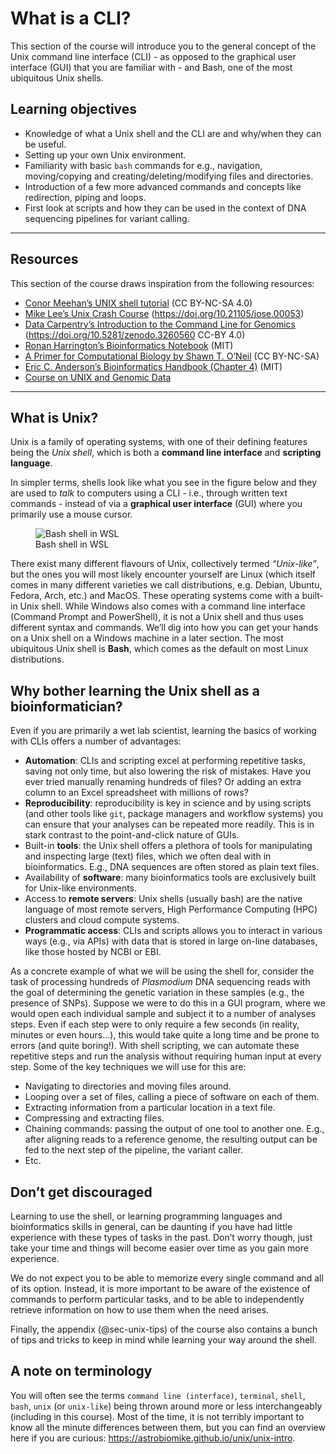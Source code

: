 # What is a CLI?

This section of the course will introduce you to the general concept of the Unix command line interface (CLI) - as opposed to the graphical user interface (GUI) that you are familiar with - and Bash, one of the most ubiquitous Unix shells.

## Learning objectives

-   Knowledge of what a Unix shell and the CLI are and why/when they can be useful.
-   Setting up your own Unix environment.
-   Familiarity with basic `bash` commands for e.g., navigation, moving/copying and creating/deleting/modifying files and directories.
-   Introduction of a few more advanced commands and concepts like redirection, piping and loops.
-   First look at scripts and how they can be used in the context of DNA sequencing pipelines for variant calling.

---

## Resources {.unnumbered}

This section of the course draws inspiration from the following resources:

-   [Conor Meehan's UNIX shell tutorial](https://conmeehan.github.io/UNIXtutorial.html) (CC BY-NC-SA 4.0)
-   [Mike Lee's Unix Crash Course](https://astrobiomike.github.io/unix/) (<https://doi.org/10.21105/jose.00053>)
-   [Data Carpentry's Introduction to the Command Line for Genomics](https://datacarpentry.org/shell-genomics/) (<https://doi.org/10.5281/zenodo.3260560> CC-BY 4.0)
-   [Ronan Harrington's Bioinformatics Notebook](https://rnnh.github.io/bioinfo-notebook/docs/cl_intro.html) (MIT)
-   [A Primer for Computational Biology by Shawn T. O’Neil](https://open.oregonstate.education/computationalbiology/) (CC BY-NC-SA)
-   [Eric C. Anderson's Bioinformatics Handbook (Chapter 4)](https://eriqande.github.io/eca-bioinf-handbook/essential-unixlinux-terminal-knowledge.html) (MIT)
-   [Course on UNIX and Genomic Data](https://ngs-course.readthedocs.io/en/praha-november-2023/)

---

## What is Unix?

Unix is a family of operating systems, with one of their defining features being the *Unix shell*, which is both a **command line interface** and **scripting language**.

In simpler terms, shells look like what you see in the figure below and they are used to *talk* to computers using a CLI - i.e., through written text commands - instead of via a **graphical user interface** (GUI) where you primarily use a mouse cursor.

![Bash shell in WSL](../assets/bash-shell.png)

There exist many different flavours of Unix, collectively termed *"Unix-like"*, but the ones you will most likely encounter yourself are Linux (which itself comes in many different varieties we call distributions, e.g. Debian, Ubuntu, Fedora, Arch, etc.) and MacOS. These operating systems come with a built-in Unix shell. While Windows also comes with a command line interface (Command Prompt and PowerShell), it is not a Unix shell and thus uses different syntax and commands. We'll dig into how you can get your hands on a Unix shell on a Windows machine in a later section. The most ubiquitous Unix shell is **Bash**, which comes as the default on most Linux distributions.

## Why bother learning the Unix shell as a bioinformatician?

Even if you are primarily a wet lab scientist, learning the basics of working with CLIs offers a number of advantages:

-   **Automation**: CLIs and scripting excel at performing repetitive tasks, saving not only time, but also lowering the risk of mistakes. Have you ever tried manually renaming hundreds of files? Or adding an extra column to an Excel spreadsheet with millions of rows?
-   **Reproducibility**: reproducibility is key in science and by using scripts (and other tools like `git`, package managers and workflow systems) you can ensure that your analyses can be repeated more readily. This is in stark contrast to the point-and-click nature of GUIs.
-   Built-in **tools**: the Unix shell offers a plethora of tools for manipulating and inspecting large (text) files, which we often deal with in bioinformatics. E.g., DNA sequences are often stored as plain text files.
-   Availability of **software**: many bioinformatics tools are exclusively built for Unix-like environments.
-   Access to **remote servers**: Unix shells (usually bash) are the native language of most remote servers, High Performance Computing (HPC) clusters and cloud compute systems.
-   **Programmatic access**: CLIs and scripts allows you to interact in various ways (e.g., via APIs) with data that is stored in large on-line databases, like those hosted by NCBI or EBI.

As a concrete example of what we will be using the shell for, consider the task of processing hundreds of *Plasmodium* DNA sequencing reads with the goal of determining the genetic variation in these samples (e.g., the presence of SNPs). Suppose we were to do this in a GUI program, where we would open each individual sample and subject it to a number of analyses steps. Even if each step were to only require a few seconds (in reality, minutes or even hours...), this would take quite a long time and be prone to errors (and quite boring!). With shell scripting, we can automate these repetitive steps and run the analysis without requiring human input at every step. Some of the key techniques we will use for this are:

-   Navigating to directories and moving files around.
-   Looping over a set of files, calling a piece of software on each of them.
-   Extracting information from a particular location in a text file.
-   Compressing and extracting files.
-   Chaining commands: passing the output of one tool to another one. E.g., after aligning reads to a reference genome, the resulting output can be fed to the next step of the pipeline, the variant caller.
-   Etc.

## Don't get discouraged

Learning to use the shell, or learning programming languages and bioinformatics skills in general, can be daunting if you have had little experience with these types of tasks in the past. Don't worry though, just take your time and things will become easier over time as you gain more experience.

We do not expect you to be able to memorize every single command and all of its option. Instead, it is more important to be aware of the existence of commands to perform particular tasks, and to be able to independently retrieve information on how to use them when the need arises.

Finally, the appendix (@sec-unix-tips) of the course also contains a bunch of tips and tricks to keep in mind while learning your way around the shell.

## A note on terminology

You will often see the terms `command line (interface)`, `terminal`, `shell`, `bash`, `unix` (or `unix-like`) being thrown around more or less interchangeably (including in this course). Most of the time, it is not terribly important to know all the minute differences between them, but you can find an overview here if you are curious: <https://astrobiomike.github.io/unix/unix-intro>.
